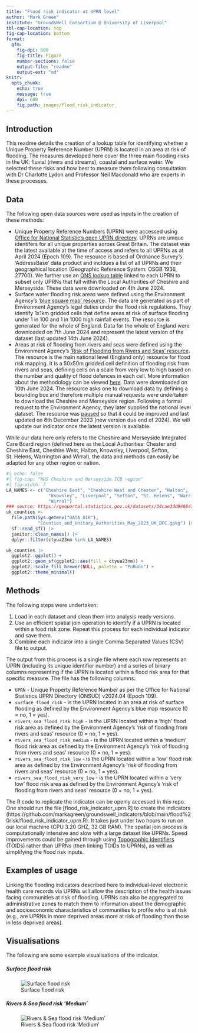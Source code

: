 ```yaml
---
title: "Flood risk indicator at UPRN level"
author: "Mark Green"
institute: "GroundsWell Consortium @ University of Liverpool"
tbl-cap-location: top
fig-cap-location: bottom
format:
  gfm:
    fig-dpi: 600
    fig-title: Figure
    number-sections: false
    output-file: "readme"
    output-ext: "md"
knitr:
  opts_chunk:
    echo: true
    message: true
    dpi: 600
    fig.path: images/flood_risk_indicator_
---
```


<!-- This report was rendered using Quarto, to make changes, please edit the .qmd file and NOT the .md -->

<!-- # Methodology for creating a Unique Property Reference Number (UPRN) flood risk indicator -->

## Introduction

This readme details the creation of a lookup table for identifying whether a Unique Property Reference Number (UPRN) is located in an area at risk of flooding. The measures developed here cover the three main flooding risks in the UK: fluvial (rivers and streams), coastal and surface water. We selected these risks and how best to measure them following consultation with Dr Charlotte Lydon and Professor Neil Macdonald who are experts in these processes. 

## Data

The following open data sources were used as inputs in the creation of these methods:

* Unique Property Reference Numbers (UPRN) were accessed using [Office for National Statistic’s open UPRN directory](https://geoportal.statistics.gov.uk/datasets/acd0dbf73c2849f2a45e15c4aa248805/about). UPRNs are unique identifers for all unique properties across Great Britain. The dataset was the latest available at the time of access and refers to all UPRNs as at April 2024 (Epoch 109). The resource is based of Ordnance Survey’s ‘AddressBase’ data product and incldues a list of all UPRNs and their geographical location (Geographic Reference System: OSGB 1936, 27700). We further use an [ONS lookup table](https://geoportal.statistics.gov.uk/datasets/02d709e510804d67b16068b037cd72e6/about) linked to each UPRN to subset only UPRNs that fall within the Local Authorities of Cheshire and Merseyside. These data were downloaded on 4th June 2024.
* Surface water flooding risk areas were defined using the Environment Agency’s [‘blue square map’ resource](https://www.data.gov.uk/dataset/7792054a-068d-471b-8969-f53a22b0c9b2/indicative-flood-risk-areas-shapefiles). The data are generated as part of Environment Agency’s legal duties under the flood risk regulations. They identify 1x1km gridded cells that define areas at risk of surface flooding under 1 in 100 and 1 in 1000 high rainfall events. The resource is generated for the whole of England. Data for the whole of England were downloaded on 7th June 2024 and represent the latest version of the dataset (last updated 14th June 2024).
* Areas at risk of flooding from rivers and seas were defined using the Environment Agency’s [‘Risk of Flooding from Rivers and Seas’ resource](https://environment.data.gov.uk/dataset/8d57464f-d465-11e4-8790-f0def148f590). The resource is the main national level (England only) resource for flood risk mapping. It is a 50x50m gridded cell definition of flooding risk from rivers and seas, defining cells on a scale from very low to high based on the number and quality of flood defences in each cell. More information about the methodology can be viewed [here](https://environment.data.gov.uk/api/file/download?fileDataSetId=d1651d70-29a8-406a-8e66-cdf15a11ef23&fileName=RoFRS_Product_Description_v2_3.pdf). Data were downloaded on 10th June 2024. The resource asks one to download data by defining a bounding box and therefore multiple manual requests were undertaken to download the Cheshire and Merseyside region. Following a formal request to the Environment Agency, they later supplied the national level dataset. The resource was [paused](https://www.gov.uk/guidance/updates-to-national-flood-and-coastal-erosion-risk-information#:~:text=Pause%20to%20regular%20updates%20of%20flood%20risk%20data,-The%20Environment%20Agency&text=We%20are%20also%20using%20this,last%20updated%201%20November%202023) so that it could be improved and last updated on 6th December 2023 (new version due end of 2024). We will update our indicator once the latest version is available. 

While our data here only refers to the Cheshire and Merseyside Integrated Care Board region (defined here as the Local Authorities: Chester and Cheshire East, Cheshire West, Halton, Knowsley, Liverpool, Sefton, St. Helens, Warrington and Wirral), the data and methods can easily be adapted for any other region or nation.   

```r
#| echo: false
#| fig-cap: "NHS Cheshire and Merseyside ICB region"
#| fig-width: 7
LA_NAMES <- c("Cheshire East", "Cheshire West and Chester", "Halton",
                "Knowsley", "Liverpool", "Sefton", "St. Helens", "Warrington",
                "Wirral")
### source: https://geoportal.statistics.gov.uk/datasets/34cae3dd946847f78b6dfc6bd5add3c7_0/
uk_counties <-
  file.path(Sys.getenv("DATA_DIR"),
            "Counties_and_Unitary_Authorities_May_2023_UK_BFC.gpkg") |>
  sf::read_sf() |>
  janitor::clean_names() |>
  dplyr::filter(ctyua23nm %in% LA_NAMES)

uk_counties |>
  ggplot2::ggplot() +
  ggplot2::geom_sf(ggplot2::aes(fill = ctyua23nm)) +
  ggplot2::scale_fill_brewer(NULL, palette = "PuBuGn") +
  ggplot2::theme_minimal()
```

## Methods

The following steps were undertaken:

1. Load in each dataset and clean them into analysis ready versions.
2. Use an efficient spatial join operation to identify if a UPRN is located within a food risk zone. Repeat this process for each individual indicator and save them.
3. Combine each indicator into a single Comma Separated Values (CSV) file to output. 

The output from this process is a single file where each row represents an UPRN (including its unique identifier number) and a series of binary columns representing if the UPRN is located within a flood risk area for that specific measure. The file has the following columns:

* `UPRN` - Unique Property Reference Number as per the Office for National Statistics UPRN Directory (ONSUD) v2024.04 (Epoch 109).
* `surface_flood_risk` - is the UPRN located in an area at risk of surface flooding as defined by the Environment Agency’s blue map resource (0 = no, 1 = yes).
* `rivers_sea_flood_risk_high` - is the UPRN located within a ‘high’ flood risk area as defined by the Environment Agency’s ‘risk of flooding from rivers and seas’ resource (0 = no, 1 = yes).
* `rivers_sea_flood_risk_medium` - is the UPRN located within a ‘medium’ flood risk area as defined by the Environment Agency’s ‘risk of flooding from rivers and seas’ resource (0 = no, 1 = yes).
* `rivers_sea_flood_risk_low` - is the UPRN located within a ‘low’ flood risk area as defined by the Environment Agency’s ‘risk of flooding from rivers and seas’ resource (0 = no, 1 = yes).
* `rivers_sea_flood_risk_very_low` - is the UPRN located within a ‘very low’ flood risk area as defined by the Environment Agency’s ‘risk of flooding from rivers and seas’ resource (0 = no, 1 = yes).

The R code to replicate the indicator can be openly accessed in this repo. One should run the file [flood_risk_indicator_uprn.R] to create the indicators (https://github.com/markagreen/groundswell_indicators/blob/main/flood%20risk/flood_risk_indicator_uprn.R). It takes just under two hours to run on our local machine (CPU 3.20 GHZ, 32 GB RAM). The spatial join process is computationally intensive and slow with a large dataset like UPRNs. Speed improvements could be gained through using [Topographic Identifiers](https://www.ordnancesurvey.co.uk/products/os-open-toid) (TOIDs) rather than UPRNs (then linking TOIDs to UPRNs), as well as simplifying the flood risk inputs. 

## Examples of usage

Linking the flooding indicators described here to individual-level electronic health care records via UPRNs will allow the description of the health issues facing communities at risk of flooding. UPRNs can also be aggregated to administrative zones to match them to information about the demographic and socioeconomic characteristics of communities to profile who is at risk (e.g., are UPRNs in more deprived areas more at risk of flooding than those in less deprived areas). 

## Visualisations
The following are some example visualisations of the indicator.

##### Surface flood risk
![Surface flood risk](images/UPRN_1_1_flood_risk_surface_flood_risk.png)


##### Rivers & Sea flood risk 'Medium'
![Rivers & Sea flood risk 'Medium'](images/UPRN_1_1_flood_risk_rivers_sea_flood_risk_medium.png)
